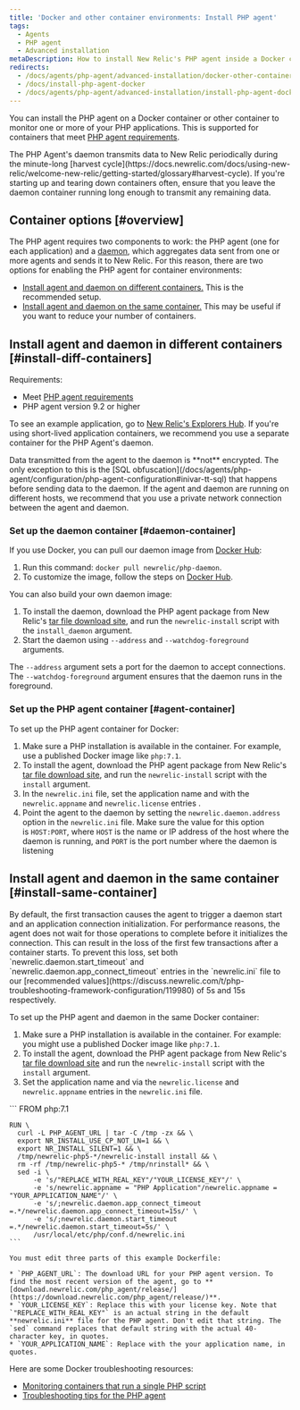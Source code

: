 ```yaml
---
title: 'Docker and other container environments: Install PHP agent'
tags:
  - Agents
  - PHP agent
  - Advanced installation
metaDescription: How to install New Relic's PHP agent inside a Docker container or other container to monitor your PHP apps.
redirects:
  - /docs/agents/php-agent/advanced-installation/docker-other-container-environments-install-php-agent
  - /docs/install-php-agent-docker
  - /docs/agents/php-agent/advanced-installation/install-php-agent-docker
---
```


You can install the PHP agent on a Docker container or other container to monitor one or more of your PHP applications. This is supported for containers that meet [PHP agent requirements](/docs/agents/php-agent/getting-started/php-agent-compatibility-requirements).

<Callout variant="caution">
  The PHP Agent's daemon transmits data to New Relic periodically during the minute-long [harvest cycle](https://docs.newrelic.com/docs/using-new-relic/welcome-new-relic/getting-started/glossary#harvest-cycle). If you're starting up and tearing down containers often, ensure that you leave the daemon container running long enough to transmit any remaining data.
</Callout>

## Container options [#overview]

The PHP agent requires two components to work: the PHP agent (one for each application) and a [daemon](/docs/agents/php-agent/getting-started/new-relic-daemon-processes), which aggregates data sent from one or more agents and sends it to New Relic. For this reason, there are two options for enabling the PHP agent for container environments:

* [Install agent and daemon on different containers.](#install-diff-containers) This is the recommended setup.
* [Install agent and daemon on the same container.](#install-same-container) This may be useful if you want to reduce your number of containers.

## Install agent and daemon in different containers [#install-diff-containers]

Requirements:

* Meet [PHP agent requirements](/docs/agents/php-agent/getting-started/php-agent-compatibility-requirements)
* PHP agent version 9.2 or higher

To see an example application, go to [New Relic's Explorers Hub](https://discuss.newrelic.com/t/relic-solution-php-agent-and-daemon-containers/84841). If you're using short-lived application containers, we recommend you use a separate container for the PHP Agent's daemon.

<Callout variant="caution">
  Data transmitted from the agent to the daemon is **not** encrypted. The only exception to this is the [SQL obfuscation](/docs/agents/php-agent/configuration/php-agent-configuration#inivar-tt-sql) that happens before sending data to the daemon. If the agent and daemon are running on different hosts, we recommend that you use a private network connection between the agent and daemon.
</Callout>

### Set up the daemon container [#daemon-container]

If you use Docker, you can pull our daemon image from [Docker Hub](https://hub.docker.com/r/newrelic/php-daemon):

1. Run this command: `docker pull newrelic/php-daemon`.
2. To customize the image, follow the steps on [Docker Hub](https://hub.docker.com/r/newrelic/php-daemon).

You can also build your own daemon image:

1. To install the daemon, download the PHP agent package from New Relic's [tar file download site](/docs/agents/php-agent/installation/php-agent-installation-tar-file), and run the `newrelic-install` script with the `install_daemon` argument.
2. Start the daemon using `--address` and `--watchdog-foreground` arguments.

The `--address` argument sets a port for the daemon to accept connections. The `--watchdog-foreground` argument ensures that the daemon runs in the foreground.

### Set up the PHP agent container [#agent-container]

To set up the PHP agent container for Docker:

1. Make sure a PHP installation is available in the container. For example, use a published Docker image like `php:7.1`.
2. To install the agent, download the PHP agent package from New Relic's [tar file download site](/docs/agents/php-agent/installation/php-agent-installation-tar-file), and run the `newrelic-install` script with the `install` argument.
3. In the `newrelic.ini` file, set the application name and <LicenseKey /> with the `newrelic.appname` and `newrelic.license` entries .
4. Point the agent to the daemon by setting the `newrelic.daemon.address` option in the `newrelic.ini` file. Make sure the value for this option is `HOST:PORT`, where `HOST` is the name or IP address of the host where the daemon is running, and `PORT` is the port number where the daemon is listening

## Install agent and daemon in the same container [#install-same-container]

<Callout variant="caution">
  By default, the first transaction causes the agent to trigger a daemon start and an application connection initialization. For performance reasons, the agent does not wait for those operations to complete before it initializes the connection. This can result in the loss of the first few transactions after a container starts. To prevent this loss, set both `newrelic.daemon.start_timeout` and `newrelic.daemon.app_connect_timeout` entries in the `newrelic.ini` file to our [recommended values](https://discuss.newrelic.com/t/php-troubleshooting-framework-configuration/119980) of 5s and 15s respectively.
</Callout>

To set up the PHP agent and daemon in the same Docker container:

1. Make sure a PHP installation is available in the container. For example: you might use a published Docker image like `php:7.1`.
2. To install the agent, download the PHP agent package from New Relic's [tar file download site](/docs/agents/php-agent/installation/php-agent-installation-tar-file) and run the `newrelic-install` script with the `install` argument.
3. Set the application name and <LicenseKey /> via the `newrelic.license` and `newrelic.appname` entries in the `newrelic.ini` file.

<CollapserGroup>
  <Collapser
    id="dockerfile-example"
    title="Dockerfile example"
  >
    ```
    FROM php:7.1

    RUN \
      curl -L PHP_AGENT_URL | tar -C /tmp -zx && \
      export NR_INSTALL_USE_CP_NOT_LN=1 && \
      export NR_INSTALL_SILENT=1 && \
      /tmp/newrelic-php5-*/newrelic-install install && \
      rm -rf /tmp/newrelic-php5-* /tmp/nrinstall* && \
      sed -i \
          -e 's/"REPLACE_WITH_REAL_KEY"/"YOUR_LICENSE_KEY"/' \
          -e 's/newrelic.appname = "PHP Application"/newrelic.appname = "YOUR_APPLICATION_NAME"/' \
          -e 's/;newrelic.daemon.app_connect_timeout =.*/newrelic.daemon.app_connect_timeout=15s/' \
          -e 's/;newrelic.daemon.start_timeout =.*/newrelic.daemon.start_timeout=5s/' \
          /usr/local/etc/php/conf.d/newrelic.ini
    ```

    You must edit three parts of this example Dockerfile:

    * `PHP_AGENT_URL`: The download URL for your PHP agent version. To find the most recent version of the agent, go to **[download.newrelic.com/php_agent/release/](https://download.newrelic.com/php_agent/release/)**.
    * `YOUR_LICENSE_KEY`: Replace this with your license key. Note that `"REPLACE_WITH_REAL_KEY"` is an actual string in the default **newrelic.ini** file for the PHP agent. Don't edit that string. The `sed` command replaces that default string with the actual 40-character key, in quotes.
    * `YOUR_APPLICATION_NAME`: Replace with the your application name, in quotes.
  </Collapser>
</CollapserGroup>

<Callout variant="tip">
  Here are some Docker troubleshooting resources:

  * [Monitoring containers that run a single PHP script](https://discuss.newrelic.com/t/relic-solution-single-php-script-docker-containers/80386)
  * [Troubleshooting tips for the PHP agent](https://discuss.newrelic.com/t/php-troubleshooting-framework-configuration/119980)
</Callout>

<InstallFeedback />
